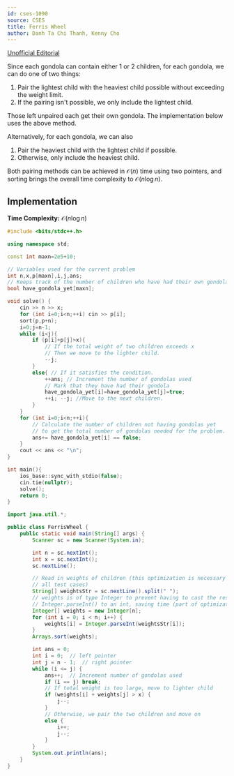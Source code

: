```yaml
---
id: cses-1090
source: CSES
title: Ferris Wheel
author: Danh Ta Chi Thanh, Kenny Cho
---
```


[Unofficial Editorial](https://codeforces.com/blog/entry/83295)

Since each gondola can contain either 1 or 2 children, for each gondola, we can
do one of two things:

1. Pair the lightest child with the heaviest child possible without exceeding
   the weight limit.
2. If the pairing isn't possible, we only include the lightest child.

Those left unpaired each get their own gondola. The implementation below uses
the above method.

Alternatively, for each gondola, we can also

1. Pair the heaviest child with the lightest child if possible.
2. Otherwise, only include the heaviest child.

Both pairing methods can be achieved in $\mathcal{O}(n)$ time using two
pointers, and sorting brings the overall time complexity to 
$\mathcal{O}(n\log n)$.

## Implementation

**Time Complexity:** $\mathcal{O}(n\log n)$

<LanguageSection>

<CPPSection>

```cpp
#include <bits/stdc++.h>

using namespace std;

const int maxn=2e5+10;

// Variables used for the current problem
int n,x,p[maxn],i,j,ans;
// Keeps track of the number of children who have had their own gondola
bool have_gondola_yet[maxn];

void solve() {
	cin >> n >> x;
	for (int i=0;i<n;++i) cin >> p[i];
	sort(p,p+n);
	i=0;j=n-1;
	while (i<j){
		if (p[i]+p[j]>x){
			// If the total weight of two children exceeds x
			// Then we move to the lighter child.
			--j;
		}
		else{ // If it satisfies the condition.
			++ans; // Increment the number of gondolas used
			// Mark that they have had their gondola
			have_gondola_yet[i]=have_gondola_yet[j]=true;
			++i; --j; //Move to the next children.
		}
	}
	for (int i=0;i<n;++i){
		// Calculate the number of children not having gondolas yet
		// to get the total number of gondolas needed for the problem.
		ans+= have_gondola_yet[i] == false;
	}
	cout << ans << "\n";
}

int main(){
	ios_base::sync_with_stdio(false);
	cin.tie(nullptr);
	solve();
	return 0;
}
```

</CPPSection>

<JavaSection>

```java
import java.util.*;

public class FerrisWheel {
	public static void main(String[] args) {
		Scanner sc = new Scanner(System.in);

		int n = sc.nextInt();
		int x = sc.nextInt();
		sc.nextLine();

		// Read in weights of children (this optimization is necessary to pass 
		// all test cases)
		String[] weightsStr = sc.nextLine().split(" ");
		// weights is of type Integer to prevent having to cast the result from
		// Integer.parseInt() to an int, saving time (part of optimization)
		Integer[] weights = new Integer[n];
		for (int i = 0; i < n; i++) {
			weights[i] = Integer.parseInt(weightsStr[i]);
		}
		Arrays.sort(weights);

		int ans = 0;
		int i = 0;  // left pointer
		int j = n - 1;  // right pointer
		while (i <= j) {
			ans++;  // Increment number of gondolas used
			if (i == j) break;
			// If total weight is too large, move to lighter child
			if (weights[i] + weights[j] > x) {
				j--;
			}
			// Otherwise, we pair the two children and move on
			else {
				i++;
				j--;
			}
		}
		System.out.println(ans);
	}
}
```

</JavaSection>

</LanguageSection>
